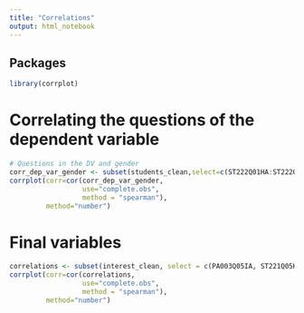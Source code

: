 ```yaml
---
title: "Correlations"
output: html_notebook
---
```

## Packages

```r
library(corrplot)
```

# Correlating the questions of the dependent variable
```r
# Questions in the DV and gender
corr_dep_var_gender <- subset(students_clean,select=c(ST222Q01HA:ST222Q10HA))
corrplot(corr=cor(corr_dep_var_gender, 
                  use="complete.obs",
                  method = "spearman"),
         method="number")
```

# Final variables
```r
correlations <- subset(interest_clean, select = c(PA003Q05IA, ST221Q05HA, ST221Q07HA, ST222Q08HA, ST222Q09HA))
corrplot(corr=cor(correlations,
                  use="complete.obs",
                  method = "spearman"),
         method="number")
```


